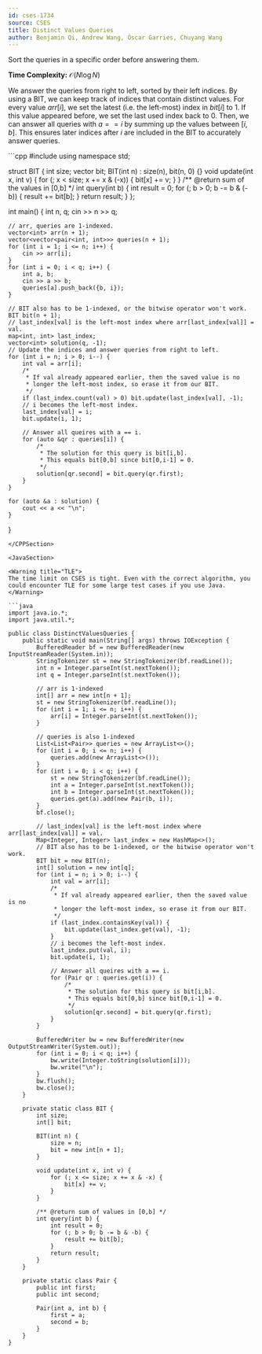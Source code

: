 ```yaml
---
id: cses-1734
source: CSES
title: Distinct Values Queries
author: Benjamin Qi, Andrew Wang, Óscar Garries, Chuyang Wang
---
```


<Spoiler title="Hint">

Sort the queries in a specific order before answering them.

</Spoiler>

<Spoiler title="Solution">

**Time Complexity:** $\mathcal{O}(N\log{N})$

We answer the queries from right to left, sorted by their left indices. By using a BIT, we can keep track of indices that contain distinct values. For every value $arr[i]$, we set the latest (i.e. the left-most) index in $bit[i]$ to $1$. If this value appeared before, we set the last used index back to $0$. Then, we can answer all queries with $a == i$ by summing up the values between $[i, b]$. This ensures later indices after $i$ are included in the BIT to accurately answer queries.

<LanguageSection>

<CPPSection>
```cpp
#include <bits/stdc++.h>
using namespace std;

struct BIT {
	int size;
	vector<int> bit;
	BIT(int n) : size(n), bit(n, 0) {}
	void update(int x, int v) {
		for (; x < size; x += x & (-x)) {
			bit[x] += v;
		}
	}
	/** @return sum of the values in [0,b] */
	int query(int b) {
		int result = 0;
		for (; b > 0; b -= b & (-b)) {
			result += bit[b];
		}
		return result;
	}
};

int main() {
	int n, q;
	cin >> n >> q;

	// arr, queries are 1-indexed.
	vector<int> arr(n + 1);
	vector<vector<pair<int, int>>> queries(n + 1);
	for (int i = 1; i <= n; i++) {
		cin >> arr[i];
	}
	for (int i = 0; i < q; i++) {
		int a, b;
		cin >> a >> b;
		queries[a].push_back({b, i});
	}

	// BIT also has to be 1-indexed, or the bitwise operator won't work.
	BIT bit(n + 1);
	// last_index[val] is the left-most index where arr[last_index[val]] = val.
	map<int, int> last_index;
	vector<int> solution(q, -1);
	// Update the indices and answer queries from right to left.
	for (int i = n; i > 0; i--) {
		int val = arr[i];
		/*
		 * If val already appeared earlier, then the saved value is no
		 * longer the left-most index, so erase it from our BIT.
		 */
		if (last_index.count(val) > 0) bit.update(last_index[val], -1);
		// i becomes the left-most index.
		last_index[val] = i;
		bit.update(i, 1);

		// Answer all queires with a == i.
		for (auto &qr : queries[i]) {
			/*
			 * The solution for this query is bit[i,b].
			 * This equals bit[0,b] since bit[0,i-1] = 0.
			 */
			solution[qr.second] = bit.query(qr.first);
		}
	}

	for (auto &a : solution) {
		cout << a << "\n";
	}
}
```
</CPPSection>

<JavaSection>

<Warning title="TLE"> 
The time limit on CSES is tight. Even with the correct algorithm, you could encounter TLE for some large test cases if you use Java. 
</Warning>

```java
import java.io.*;
import java.util.*;

public class DistinctValuesQueries {
	public static void main(String[] args) throws IOException {
		BufferedReader bf = new BufferedReader(new InputStreamReader(System.in));
		StringTokenizer st = new StringTokenizer(bf.readLine());
		int n = Integer.parseInt(st.nextToken());
		int q = Integer.parseInt(st.nextToken());

		// arr is 1-indexed
		int[] arr = new int[n + 1];
		st = new StringTokenizer(bf.readLine());
		for (int i = 1; i <= n; i++) {
			arr[i] = Integer.parseInt(st.nextToken());
		}

		// queries is also 1-indexed
		List<List<Pair>> queries = new ArrayList<>();
		for (int i = 0; i <= n; i++) {
			queries.add(new ArrayList<>());
		}
		for (int i = 0; i < q; i++) {
			st = new StringTokenizer(bf.readLine());
			int a = Integer.parseInt(st.nextToken());
			int b = Integer.parseInt(st.nextToken());
			queries.get(a).add(new Pair(b, i));
		}
		bf.close();

		// last_index[val] is the left-most index where arr[last_index[val]] = val.
		Map<Integer, Integer> last_index = new HashMap<>();
		// BIT also has to be 1-indexed, or the bitwise operator won't work.
		BIT bit = new BIT(n);
		int[] solution = new int[q];
		for (int i = n; i > 0; i--) {
			int val = arr[i];
			/*
			 * If val already appeared earlier, then the saved value is no
			 * longer the left-most index, so erase it from our BIT.
			 */
			if (last_index.containsKey(val)) {
				bit.update(last_index.get(val), -1);
			}
			// i becomes the left-most index.
			last_index.put(val, i);
			bit.update(i, 1);

			// Answer all queires with a == i.
			for (Pair qr : queries.get(i)) {
				/*
				 * The solution for this query is bit[i,b].
				 * This equals bit[0,b] since bit[0,i-1] = 0.
				 */
				solution[qr.second] = bit.query(qr.first);
			}
		}

		BufferedWriter bw = new BufferedWriter(new OutputStreamWriter(System.out));
		for (int i = 0; i < q; i++) {
			bw.write(Integer.toString(solution[i]));
			bw.write("\n");
		}
		bw.flush();
		bw.close();
	}

	private static class BIT {
		int size;
		int[] bit;

		BIT(int n) {
			size = n;
			bit = new int[n + 1];
		}

		void update(int x, int v) {
			for (; x <= size; x += x & -x) {
				bit[x] += v;
			}
		}

		/** @return sum of values in [0,b] */
		int query(int b) {
			int result = 0;
			for (; b > 0; b -= b & -b) {
				result += bit[b];
			}
			return result;
		}
	}

	private static class Pair {
		public int first;
		public int second;

		Pair(int a, int b) {
			first = a;
			second = b;
		}
	}
}
```
</JavaSection>

</LanguageSection>

</Spoiler>
